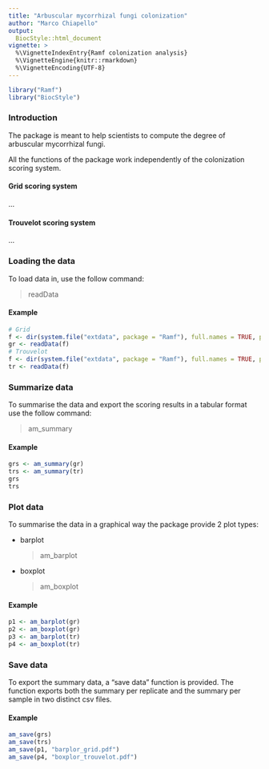```yaml
--- 
title: "Arbuscular mycorrhizal fungi colonization" 
author: "Marco Chiapello"
output:  
  BiocStyle::html_document
vignette: >
  %\VignetteIndexEntry{Ramf colonization analysis} 
  %\VignetteEngine{knitr::rmarkdown}
  %\VignetteEncoding{UTF-8}
---
```


```r
library("Ramf")
library("BiocStyle")
```
### Introduction

The package is meant to help scientists to compute the degree of arbuscular
mycorrhizal fungi.

All the functions of the package work independently of the colonization scoring system.

#### Grid scoring system

...

#### Trouvelot scoring system

...

### Loading the data 

To load data in, use the follow command: 

>readData

#### Example
```r
# Grid
f <- dir(system.file("extdata", package = "Ramf"), full.names = TRUE, pattern = "grid.csv")
gr <- readData(f)
# Trouvelot
f <- dir(system.file("extdata", package = "Ramf"), full.names = TRUE, pattern = "trouvelot.csv")
tr <- readData(f) 

```

### Summarize data

To summarise the data and export the scoring results in a tabular format use the
follow command:

> am_summary


#### Example
```r
grs <- am_summary(gr)
trs <- am_summary(tr)
grs
trs
```

### Plot data

To summarise the data in a graphical way the package provide 2 plot types:

- barplot

  >am_barplot

- boxplot

  >am_boxplot

#### Example
```r
p1 <- am_barplot(gr)
p2 <- am_boxplot(gr)
p3 <- am_barplot(tr)
p4 <- am_boxplot(tr)
```

### Save data

To export the summary data, a "save data" function is provided. The function 
exports both the summary per replicate and the summary per sample in two distinct
csv files.

#### Example
```r
am_save(grs)
am_save(trs)
am_save(p1, "barplor_grid.pdf")
am_save(p4, "boxplor_trouvelot.pdf")
```



